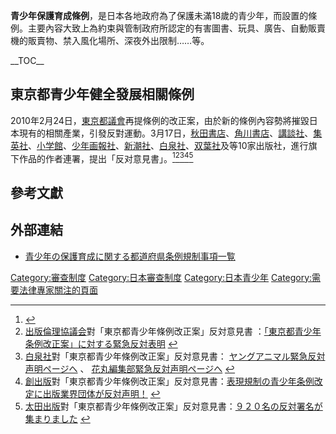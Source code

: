 {{expand japanese|time=2011-06-30T14:04:46+00:00}}
{{expert|time=2010-05-09T18:05:42+00:00|subject=法律}}
'''青少年保護育成條例'''，是日本各地政府為了保護未滿18歲的青少年，而設置的條例。主要內容大致上為約束與管制政府所認定的有害圖書、玩具、廣告、自動販賣機的販賣物、禁入風化場所、深夜外出限制……等。

__TOC__

==東京都青少年健全發展相關條例==
{{main|東京都青少年健全育成條例}}
2010年2月24日，[[東京都議會|東京都議會]]再提條例的改正案，由於新的條例內容勢將摧毀日本現有的相關產業，引發反對運動。3月17日，[[秋田書店|秋田書店]]、[[角川書店|角川書店]]、[[講談社|講談社]]、[[集英社|集英社]]、[[小学館|小学館]]、[[少年画報社|少年画報社]]、[[新潮社|新潮社]]、[[白泉社|白泉社]]、[[双葉社|双葉社]]及{{link-ja|リイド社|リイド社}}等10家出版社，進行旗下作品的作者連署，提出「反对意見書」。<ref>{{cite web | language = ja | publisher =  | title = 「非実在青少年」にマンガ業界からリアクション続々 | url = http://natalie.mu/comic/news/29214 | author =  | date =  | accessdate =  | archive-date = 2019-04-26 | archive-url = https://web.archive.org/web/20190426134430/https://natalie.mu/comic/news/29214 | dead-url = no }}</ref><ref>[[出版倫理協議会|出版倫理協議会]]對「東京都青少年條例改正案」反対意見書
：[http://www.hakusensha.co.jp/protest/index.html 「東京都青少年条例改正案」に対する緊急反対表明] {{webarchive|url=https://web.archive.org/web/20100327144028/http://www.hakusensha.co.jp/protest/index.html |date=2010-03-27 }}</ref><ref>
[[白泉社|白泉社]]對「東京都青少年條例改正案」反対意見書：
[http://www.younganimal.com/protest/ ヤングアニマル緊急反対声明ページへ] {{webarchive|url=https://web.archive.org/web/20100529171321/http://www.younganimal.com/protest/ |date=2010-05-29 }}、
[http://www.hakusensha.co.jp/hanamaru_new/protest/ 花丸編集部緊急反対声明ページへ] {{webarchive|url=https://web.archive.org/web/20100529213421/http://www.hakusensha.co.jp/hanamaru_new/protest/ |date=2010-05-29 }}</ref><ref>
[[創出版|創出版]]對「東京都青少年條例改正案」反対意見書：[http://www.tsukuru.co.jp/tsukuru_blog/2010/03/post-112.html 表現規制の青少年条例改定に出版業界団体が反対声明！] {{Wayback|url=http://www.tsukuru.co.jp/tsukuru_blog/2010/03/post-112.html |date=20201013100130 }}</ref><ref>
[[太田出版|太田出版]]對「東京都青少年條例改正案」反対意見書：[http://www.ohtabooks.com/press/2010/03/16220834.html ９２０名の反対署名が集まりました] {{Wayback|url=http://www.ohtabooks.com/press/2010/03/16220834.html |date=20201013094625 }}</ref>

== 參考文獻 ==
{{reflist}}

==外部連結==
* [http://www8.cao.go.jp/youth/whitepaper/h19honpenhtml/ref/rf1501.html 青少年の保護育成に関する都道府県条例規制事項一覧]{{Wayback|url=http://www8.cao.go.jp/youth/whitepaper/h19honpenhtml/ref/rf1501.html |date=20200113214336 }}{{ja}}
[[Category:審查制度|Category:審查制度]]
[[Category:日本審查制度|Category:日本審查制度]]
[[Category:日本青少年|Category:日本青少年]]
[[Category:需要法律專家關注的頁面|Category:需要法律專家關注的頁面]]